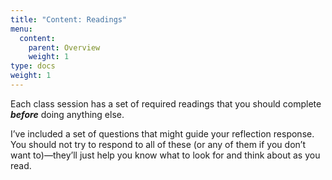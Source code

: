 ```yaml
---
title: "Content: Readings"
menu:
  content:
    parent: Overview
    weight: 1
type: docs
weight: 1
---
```


Each class session has a set of required readings that you should complete ***before*** doing anything else. 

I've included a set of questions that might guide your reflection response. You should not try to respond to all of these (or any of them if you don't want to)—they'll just help you know what to look for and think about as you read.

